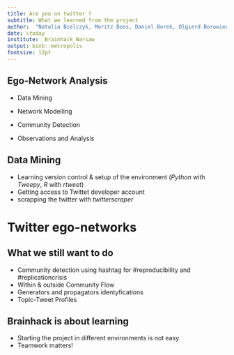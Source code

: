 ```yaml
---
title: Are you on twitter ?
subtitle: What we learned from the project
author:  "Natalia Bielczyk, Moritz Boos, Daniel Borek, Olgierd Borowiecki, Mykola Melnyk"
date: \today
institute:  Brainhack Warsaw
output: binb::metropolis
fontsize: 12pt
---
```

##    Ego-Network Analysis

-   Data Mining 

-  Network Modelling 

-  Community Detection 

-  Observations and Analysis


## Data Mining 

-  Learning version control & setup of the environment (*Python* with *Tweepy*, *R* with *rtweet*)
-  Getting access to Twittet developer account
-  scrapping the twitter with *twitterscraper*

# Twitter ego-networks

## What we still want to do 
* Community detection using hashtag for #reproducibility and  #replicationcrisis
* Within & outside Community Flow
* Generators and propagators identyfications
* Topic-Tweet Profiles

## Brainhack is about learning

* Starting the project in different environments is not easy
* Teamwork matters!